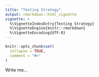 ```yaml
---
title: "Testing Strategy"
output: rmarkdown::html_vignette
vignette: >
  %\VignetteIndexEntry{Testing Strategy}
  %\VignetteEngine{knitr::rmarkdown}
  %\VignetteEncoding{UTF-8}
---
```


```r
knitr::opts_chunk$set(
  collapse = TRUE,
  comment = "#>"
)
```
Write me...
